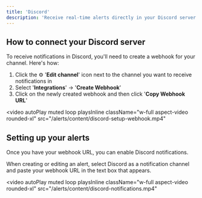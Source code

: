 ```yaml
---
title: 'Discord'
description: 'Receive real-time alerts directly in your Discord server'
---
```


## How to connect your Discord server

To receive notifications in Discord, you'll need to create a webhook for your channel. Here's how:

1. Click the ⚙️ '**Edit channel**' icon next to the channel you want to receive notifications in
2. Select '**Integrations**' → '**Create Webhook**' 
3. Click on the newly created webhook and then click '**Copy Webhook URL**'

<video
  autoPlay
  muted
  loop
  playsInline
  className="w-full aspect-video rounded-xl"
  src="/alerts/content/discord-setup-webhook.mp4"
></video>

## Setting up your alerts

Once you have your webhook URL, you can enable Discord notifications. 

When creating or editing an alert, select Discord as a notification channel and paste your webhook URL in the text box that appears.

<video
  autoPlay
  muted
  loop
  playsInline
  className="w-full aspect-video rounded-xl"
  src="/alerts/content/discord-notifications.mp4"
></video>